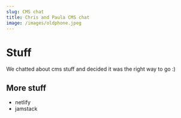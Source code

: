 ```yaml
---
slug: CMS chat
title: Chris and Paula CMS chat
image: /images/oldphone.jpeg
---
```

# Stuff
We chatted about cms stuff and decided it was the right way to go :)
## More stuff
- netlify
- jamstack